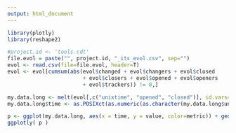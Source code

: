 ```yaml
---
output: html_document
---
```


```r
library(plotly)
library(reshape2)

#project.id <- 'tools.cdt'
file.evol = paste("", project.id, "_its_evol.csv", sep="")
evol <- read.csv(file=file.evol, header=T)
evol <- evol[cumsum(abs(evol$changed + evol$changers + evol$closed 
                        + evol$closers + evol$opened + evol$openers 
                        + evol$trackers)) != 0,]

my.data.long <- melt(evol[,c("unixtime", "opened", "closed")], id.vars="unixtime", value.name="value", variable.name="metric")
my.data.long$time <- as.POSIXct(as.numeric(as.character(my.data.long$unixtime)), origin="1970-01-01")

p <- ggplot(my.data.long, aes(x = time, y = value, color=metric)) + geom_line(size = .1)
ggplotly( p )
```

